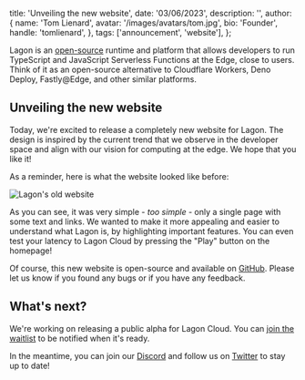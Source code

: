   title: 'Unveiling the new website',
  date: '03/06/2023',
  description: '',
  author: {
    name: 'Tom Lienard',
    avatar: '/images/avatars/tom.jpg',
    bio: 'Founder',
    handle: 'tomlienard',
  },
  tags: ['announcement', 'website'],
};

Lagon is an [open-source](https://github.com/lagonapp/lagon) runtime and platform that allows developers to run TypeScript and JavaScript Serverless Functions at the Edge, close to users. Think of it as an open-source alternative to Cloudflare Workers, Deno Deploy, Fastly@Edge, and other similar platforms.

## Unveiling the new website

Today, we're excited to release a completely new website for Lagon. The design is inspired by the current trend that we observe in the developer space and align with our vision for computing at the edge. We hope that you like it!

As a reminder, here is what the website looked like before:

![Lagon's old website](/images/blog/unveiling-the-new-website/old-website.png)

As you can see, it was very simple - _too simple_ - only a single page with some text and links. We wanted to make it more appealing and easier to understand what Lagon is, by highlighting important features. You can even test your latency to Lagon Cloud by pressing the "Play" button on the homepage!

Of course, this new website is open-source and available on [GitHub](https://github.com/lagonapp/lagon/tree/main/www). Please let us know if you found any bugs or if you have any feedback.

## What's next?

We're working on releasing a public alpha for Lagon Cloud. You can [join the waitlist](https://tally.so/r/n9q1Rp) to be notified when it's ready.

In the meantime, you can join our [Discord](https://discord.lagon.app) and follow us on [Twitter](https://twitter.com/lagonapp) to stay up to date!
